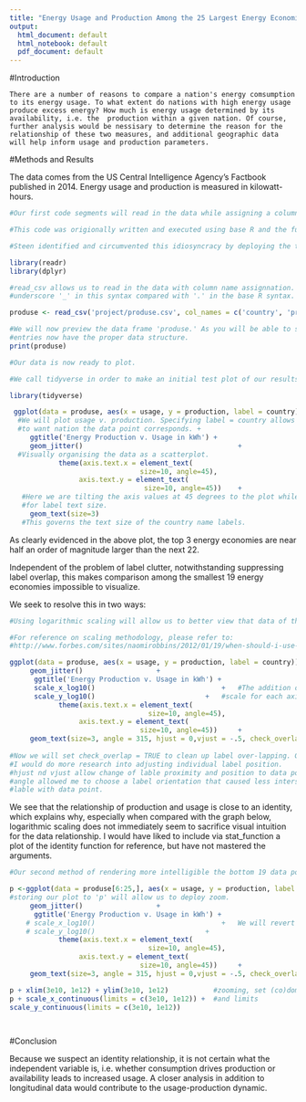 ---
title: "Energy Usage and Production Among the 25 Largest Energy Economies"
output:
  html_document: default
  html_notebook: default
  pdf_document: default
---


#Introduction

    There are a number of reasons to compare a nation's energy comsumption to its energy usage. To what extent do nations with high energy usage produce excess energy? How much is energy usage determined by its availability, i.e. the  production within a given nation. Of course, further analysis would be nessisary to determine the reason for the relationship of these two measures, and additional geographic data will help inform usage and production parameters.
    
#Methods and Results

The data comes from the US Central Intelligence Agency's Factbook published in 2014. Energy usage and production is measured in kilowatt-hours. 

```{r}
#Our first code segments will read in the data while assigning a column of country names, energy production, and energy usage using the readr and dplyr packages. 

#This code was origionally written and executed using base R and the function read.csv(), which resulted in enclosure of all entries [i:j] in quotes. Thus converting the energy values from strings to factors to numeric data type was impossible using standard protocol. 

#Steen identified and circumvented this idiosyncracy by deploying the tidyverse packages readr and dplyr.

library(readr)
library(dplyr)

#read_csv allows us to read in the data with column name assignnation. Note the 
#underscore '_' in this syntax compared with '.' in the base R syntax.

produse <- read_csv('project/produse.csv', col_names = c('country', 'production', 'usage'))

#We will now preview the data frame 'produse.' As you will be able to see, the 
#entries now have the proper data structure.
print(produse)

```


```{r}
#Our data is now ready to plot.

#We call tidyverse in order to make an initial test plot of our results.

library(tidyverse)

 ggplot(data = produse, aes(x = usage, y = production, label = country)) 	+
  #We will plot usage v. production. Specifying label = country allows us to see 
  #to want nation the data point corresponds. +
     ggtitle('Energy Production v. Usage in kWh') +
     geom_jitter() 										+
  #Visually organising the data as a scatterplot. 
     		theme(axis.text.x = element_text(
         						size=10, angle=45),
        		 axis.text.y = element_text( 
            					 size=10, angle=45)) 	+
   #Here we are tilting the axis values at 45 degrees to the plot while adjusting 
   #for label text size.
     geom_text(size=3)
   #This governs the text size of the country name labels. 
```

As clearly evidenced in the above plot, the top 3 energy economies are near half an order of magnitude larger than the next 22. 

Independent of the problem of label clutter, notwithstanding suppressing label overlap, this makes comparison among the smallest 19 energy economies impossible to visualize.

We seek to resolve this in two ways:

```{r}

#Using logarithmic scaling will allow us to better view that data of the lower production-usage energy economies and their relationships to one another.

#For reference on scaling methodology, please refer to:
#http://www.forbes.com/sites/naomirobbins/2012/01/19/when-should-i-use-logarithmic-scales-in-my-charts-and-graphs/3/#2747cea372ff

ggplot(data = produse, aes(x = usage, y = production, label = country)) 	+
     geom_jitter()                  +
      ggtitle('Energy Production v. Usage in kWh') +
      scale_x_log10()								+   #The addition of this code changes the
      scale_y_log10()    						+   #scale for each axis. 
     		theme(axis.text.x = element_text(
         						  size=10, angle=45),
        		 axis.text.y = element_text( 
            					size=10, angle=45)) 	+
     geom_text(size=3, angle = 315, hjust = 0,vjust = -.5, check_overlap = TRUE) 
    
#Now we will set check_overlap = TRUE to clean up label over-lapping. Given time, 
#I would do more research into adjusting individual label position.
#hjust nd vjust allow change of lable proximity and position to data point.
#angle allowed me to choose a label orientation that caused less intersection of
#lable with data point.

```

We see that the relationship of production and usage is close to an identity, which explains why, especially when compared with the graph below, logarithmic scaling does not immediately seem to sacrifice visual intuition for the data relationship. I would have liked to include via stat_function a plot of the identity function for reference, but have not mastered the arguments.

```{r}
#Our second method of rendering more intelligible the bottom 19 data points is to zoom in. 

p <-ggplot(data = produse[6:25,], aes(x = usage, y = production, label = country)) 	+
#storing our plot to 'p' will allow us to deploy zoom.   
     geom_jitter()                  +
      ggtitle('Energy Production v. Usage in kWh') +
    # scale_x_log10()								+   We will revert to linear scaling for now.
    # scale_y_log10()    						+ 
     		theme(axis.text.x = element_text(
         						  size=10, angle=45),
        		 axis.text.y = element_text( 
            					size=10, angle=45)) 	+
     geom_text(size=3, angle = 315, hjust = 0,vjust = -.5, check_overlap = TRUE) 

p + xlim(3e10, 1e12) + ylim(3e10, 1e12)           #zooming, set (co)domain
p + scale_x_continuous(limits = c(3e10, 1e12)) +  #and limits
scale_y_continuous(limits = c(3e10, 1e12))

    
```

#Conclusion

Because we suspect an identity relationship, it is not certain what the independent variable is, i.e. whether consumption drives production or availability leads to increased usage. A closer analysis in addition to longitudinal data would contribute to the usage-production dynamic. 
